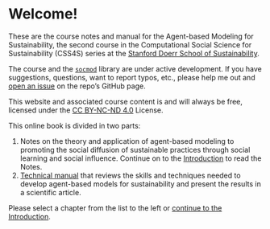 # Welcome! {.unnumbered}

These are the course notes and manual for the Agent-based Modeling for Sustainability, the second course in the Computational Social Science for Sustainability (CSS4S) series at the [Stanford Doerr School of Sustainability](https://sustainability.stanford.edu/).

The course and the [`socmod`](https://css4s.github.io/socmod) library are under active development. If you have suggestions, questions, want to report typos, etc., please help me out and [open an issue](https://github.com/CSS4S/notes/issues) on the repo's GitHub page.

This website and associated course content is and will always be free, licensed under the [CC BY-NC-ND 4.0](https://creativecommons.org/licenses/by-nc-nd/4.0/) License.

This online book is divided in two parts:

1.  Notes on the theory and application of agent-based modeling to promoting the social diffusion of sustainable practices through social learning and social influence. Continue on to the [Introduction](intro.qmd) to read the Notes.
2.  [Technical manual](manual.qmd) that reviews the skills and techniques needed to develop agent-based models for sustainability and present the results in a scientific article.

Please select a chapter from the list to the left or [continue to the Introduction](intro.qmd).
